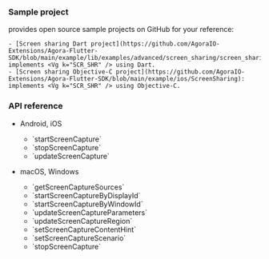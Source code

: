 <PlatformWrapper platform="flutter">

### Sample project

<Vg k="COMPANY" /> provides open source sample projects on GitHub for your reference:

    - [Screen sharing Dart project](https://github.com/AgoraIO-Extensions/Agora-Flutter-SDK/blob/main/example/lib/examples/advanced/screen_sharing/screen_sharing.dart): implements <Vg k="SCR_SHR" /> using Dart.
    - [Screen sharing Objective-C project](https://github.com/AgoraIO-Extensions/Agora-Flutter-SDK/blob/main/example/ios/ScreenSharing): implements <Vg k="SCR_SHR" /> using Objective-C.

### API reference

- Android, iOS
    - <Link to="{{global.API_REF_FLUTTER_ROOT}}/class_irtcengine.html#api_irtcengine_startscreencapture">`startScreenCapture`</Link>
    - <Link to="{{global.API_REF_FLUTTER_ROOT}}/class_irtcengine.html#api_irtcengine_stopscreencapture">`stopScreenCapture`</Link>
    - <Link to="{{global.API_REF_FLUTTER_ROOT}}/class_irtcengine.html#api_irtcengine_updatescreencapture">`updateScreenCapture`</Link>

- macOS, Windows
    - <Link to="{{global.API_REF_FLUTTER_ROOT}}/class_irtcengine.html#api_irtcengine_getscreencapturesources">`getScreenCaptureSources`</Link>
    - <Link to="{{global.API_REF_FLUTTER_ROOT}}/class_irtcengine.html#api_irtcengine_startscreencapturebydisplayid">`startScreenCaptureByDisplayId`</Link>
    - <Link to="{{global.API_REF_FLUTTER_ROOT}}/class_irtcengine.html#api_irtcengine_startscreencapturebywindowid">`startScreenCaptureByWindowId`</Link>
    - <Link to="{{global.API_REF_FLUTTER_ROOT}}/class_irtcengine.html#api_irtcengine_updatescreencaptureparameters">`updateScreenCaptureParameters`</Link>
    - <Link to="{{global.API_REF_FLUTTER_ROOT}}/class_irtcengine.html#api_irtcengine_updatescreencaptureregion">`updateScreenCaptureRegion`</Link>
    - <Link to="{{global.API_REF_FLUTTER_ROOT}}/class_irtcengine.html#api_irtcengine_setscreencapturecontenthint">`setScreenCaptureContentHint`</Link>
    - <Link to="{{global.API_REF_FLUTTER_ROOT}}/class_irtcengine.html#api_irtcengine_setscreencapturescenario">`setScreenCaptureScenario`</Link>
    - <Link to="{{global.API_REF_FLUTTER_ROOT}}/class_irtcengine.html#api_irtcengine_stopscreencapture">`stopScreenCapture`</Link>

</PlatformWrapper>